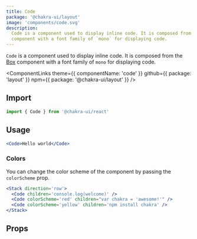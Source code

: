 ```yaml
---
title: Code
package: '@chakra-ui/layout'
image: 'components/code.svg'
description:
  Code is a component used to display inline code. It is composed from the Box
  component with a font family of `mono` for displaying code.
---
```


`Code` is a component used to display inline code. It is composed from the
[Box](/docs/components/layout/box) component with a font family of `mono` for displaying
code.

<ComponentLinks
  theme={{ componentName: 'code' }}
  github={{ package: 'layout' }}
  npm={{ package: '@chakra-ui/layout' }}
/>

<carbon-ad></carbon-ad>

## Import

```js
import { Code } from '@chakra-ui/react'
```

## Usage

```jsx
<Code>Hello world</Code>
```

### Colors

You can change the color scheme of the component by passing the `colorScheme`
prop.

```jsx
<Stack direction='row'>
  <Code children='console.log(welcome)' />
  <Code colorScheme='red' children="var chakra = 'awesome!'" />
  <Code colorScheme='yellow' children='npm install chakra' />
</Stack>
```

## Props

<PropsTable of='Code' />
